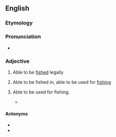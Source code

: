 ==English==

===Etymology===
{{suffix|en|fish|able}}

===Pronunciation===
* {{IPA|/fɪʃɘbɘl/|lang=en}}

===Adjective===
{{en-adj}}

# {{lb|en|of a species of fish}} Able to be [[fished]] legally
# {{lb|en|of a lake, pond etc.}} Able to be fished in, able to be used for [[fishing]]
# {{lb|en|of fishing equipment}} Able to be used for fishing.
#* {{quote-book|lang=en|year=1993|title=Dead in the Water |author=Dana Stabenow |page=77 |ISBN=042513749X |passage=Even if it could be salvaged, it would have to almost entirely be remade before it was ''fishable'' again.}}

====Antonyms====
* {{l|en|nonfishable}}
* {{l|en|unfishable}}